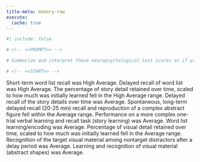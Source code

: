 ```yaml
---
title-meta: memory-raw
execute:
  cache: true
---
```


```r
#| include: false

# <!-- <<PROMPT>> -->

# Summarize and interpret these neuropsychological test scores as if you are an experienced clinical neuropsychologist. For scores that are below average, give a brief example of how this could impact the patient's daily life and functioning. Organize your summary and interpretation from scores that are above average to below average to delineate relative strengths and weaknesses.

# <!-- <<START>> -->

```
 Short-term word list recall was High Average. 
Delayed recall of word list was High Average. 
The percentage of story detail retained over time, scaled to how much was initially learned fell in the High Average range. 
Delayed recall of the story details over time was Average. 
Spontaneous, long-term delayed recall (20-25 min) recall and reproduction of a complex abstract figure fell within the Average range. 
Performance on a more complex one-trial verbal learning and recall task (story learning) was Average. 
Word list learning/encoding was Average. 
Percentage of visual detail retained over time, scaled to how much was initially learned fell in the Average range. 
Recognition of the target visual material among nontarget distractors after a delay period was Average. 
Learning and recognition of visual material (abstract shapes) was Average.

